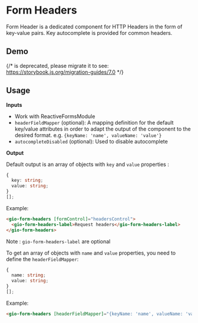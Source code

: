 
<Meta of={ReadmeStories} />

# Form Headers

Form Header is a dedicated component for HTTP Headers in the form of key-value pairs.
Key autocomplete is provided for common headers.

## Demo

{/* <Story id="components-form-headers--reactive-form" /> is deprecated, please migrate it to <Story of={referenceToStory} /> see: https://storybook.js.org/migration-guides/7.0 */}

<Story id="components-form-headers--reactive-form" />

## Usage

**Inputs**

* Work with ReactiveFormsModule
* `headerFieldMapper` (optional): A mapping definition for the default key/value attributes in order to adapt the output of the component to the desired format. e.g. `{keyName: 'name', valueName: 'value'}`
* `autocompleteDisabled` (optional): Used to disable autocomplete

**Output**

Default output is an array of objects with `key` and `value` properties :

```ts
{
  key: string;
  value: string;
}
[];
```

Example:

```html
<gio-form-headers [formControl]="headersControl">
  <gio-form-headers-label>Request headers</gio-form-headers-label>
</gio-form-headers>
```

Note : `gio-form-headers-label` are optional

To get an array of objects with `name` and `value` properties, you need to define the `headerFieldMapper`:

```ts
{
  name: string;
  value: string;
}
[];
```

Example:

```html
<gio-form-headers [headerFieldMapper]="{keyName: 'name', valueName: 'value'}" [formControl]="headersControl"></gio-form-headers>
```
